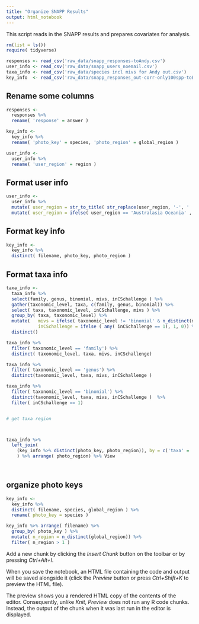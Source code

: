 ```yaml
---
title: "Organize SNAPP Results"
output: html_notebook
---
```


This script reads in the SNAPP results and prepares covariates for analysis. 

```r
rm(list = ls())
require( tidyverse)

responses <- read_csv('raw_data/snapp_responses-toAndy.csv') 
user_info <- read_csv('raw_data/snapp_users_noemail.csv')
taxa_info <- read_csv('raw_data/species incl mivs for Andy out.csv')
key_info  <- read_csv('raw_data/snapp_responses_out-corr-only100spp-toErol.csv')

```


## Rename some columns 
```r

responses <- 
  responses %>% 
  rename( 'response' = answer )

key_info <- 
  key_info %>%
  rename( 'photo_key' = species, 'photo_region' = global_region )

user_info <- 
  user_info %>% 
  rename( 'user_region' = region ) 

```

## Format user info 

```r
user_info <-
  user_info %>% 
  mutate( user_region = str_to_title( str_replace(user_region, '-', ' ' )) ) %>% 
  mutate( user_region = ifelse( user_region == 'Australasia Oceania' , 'Australasia/Oceania', user_region)) # format to match taxa region


```

## Format key info 
```r

key_info <- 
  key_info %>%
  distinct( filename, photo_key, photo_region )  

```

## Format taxa info 

```r

taxa_info <- 
  taxa_info %>% 
  select(family, genus, binomial, mivs, inCSchallenge ) %>% 
  gather(taxonomic_level, taxa, c(family, genus, binomial)) %>% 
  select( taxa, taxonomic_level, inCSchallenge, mivs ) %>% 
  group_by( taxa, taxonomic_level) %>% 
  mutate(   mivs = ifelse( taxonomic_level != 'binomial' & n_distinct(mivs) > 1, 'ambiguous', mivs), 
            inCSchallenge = ifelse ( any( inCSchallenge == 1), 1, 0)) %>% 
  distinct() 

taxa_info %>% 
  filter( taxonomic_level == 'family') %>% 
  distinct( taxonomic_level, taxa, mivs, inCSchallenge)

taxa_info %>% 
  filter( taxonomic_level == 'genus') %>% 
  distinct(taxonomic_level, taxa, mivs, inCSchallenge ) 

taxa_info %>% 
  filter( taxonomic_level == 'binomial') %>% 
  distinct(taxonomic_level, taxa, mivs, inCSchallenge )  %>% 
  filter( inCSchallenge == 1) 


# get taxa region 



taxa_info %>% 
  left_join( 
    (key_info %>% distinct(photo_key, photo_region)), by = c('taxa' = 'photo_key')
    ) %>% arrange( photo_region) %>% View




```

## organize photo keys 

```r

key_info <- 
  key_info %>%
  distinct( filename, species, global_region ) %>% 
  rename( photo_key = species )

key_info %>% arrange( filename) %>% 
  group_by( photo_key ) %>% 
  mutate( n_region = n_distinct(global_region)) %>% 
  filter( n_region > 1 )


```

Add a new chunk by clicking the *Insert Chunk* button on the toolbar or by pressing *Ctrl+Alt+I*.

When you save the notebook, an HTML file containing the code and output will be saved alongside it (click the *Preview* button or press *Ctrl+Shift+K* to preview the HTML file).

The preview shows you a rendered HTML copy of the contents of the editor. Consequently, unlike *Knit*, *Preview* does not run any R code chunks. Instead, the output of the chunk when it was last run in the editor is displayed.
